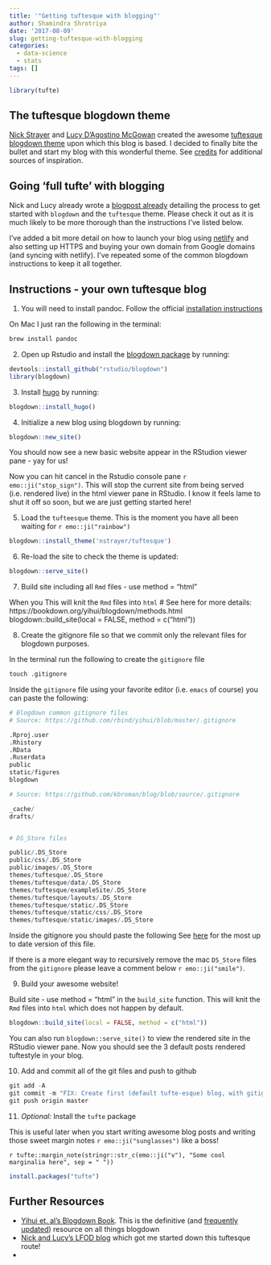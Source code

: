 ```yaml
---
title: '"Getting tuftesque with blogging"'
author: Shamindra Shrotriya
date: '2017-08-09'
slug: getting-tuftesque-with-blogging
categories:
  - data-science
  - stats
tags: []
---
```


```r
library(tufte)
```

## The tuftesque blogdown theme

[Nick Strayer](http://nickstrayer.me) and [Lucy D'Agostino McGowan](http://lucymcgowan.com) created the awesome [tuftesque blogdown theme](https://github.com/LFOD/real-blog/tree/master/themes/tuftesque) upon 
which this blog is based. I decided to finally bite the bullet and start
my blog with this wonderful theme. See [credits]() for additional sources of 
inspiration.

## Going 'full tufte' with blogging

Nick and Lucy already wrote a [blogpost already](http://livefreeordichotomize.com/2017/07/13/introducing-the-tuftesque-blogdown-theme/) detailing the process to get started with `blogdown` and 
the `tuftesque` theme. Please check it out as it is much likely 
to be more thorough than the instructions I've listed below.

I've added a bit more detail on how to launch your blog using [netlify](https://app.netlify.com/) and also setting up HTTPS and buying your
own domain from Google domains (and syncing with netlify). I've repeated
some of the common blogdown instructions to keep it all together.

## Instructions - your own tuftesque blog

1. You will need to install pandoc. Follow the official [installation instructions](http://pandoc.org/installing.html)

On Mac I just ran the following in the terminal:
```r
brew install pandoc
```

2. Open up Rstudio and install the [blogdown package](https://github.com/rstudio/blogdown) by running:

```r
devtools::install_github("rstudio/blogdown")
library(blogdown)
```

3. Install [hugo](https://gohugo.io/) by running:

```r
blogdown::install_hugo()
```

4. Initialize a new blog using blogdown by running:

```r
blogdown::new_site()
```

You should now see a new basic website appear in the RStudion viewer pane - yay
for us!

Now you can hit cancel in the Rstudio console pane `r emo::ji("stop_sign")`. 
This will stop the current site from being served (i.e. rendered live) in the 
html viewer pane in RStudio. I know it feels lame to shut it off so soon, 
but we are just getting started here!

5. Load the `tufteesque` theme. This is the moment you have all been waiting for
`r emo::ji("rainbow")`

```r
blogdown::install_theme('nstrayer/tuftesque')
```

6. Re-load the site to check the theme is updated:

```r
blogdown::serve_site()
```

7. Build site including all `Rmd` files - use method = "html"

When you 
This will knit the `Rmd` files into `html`
# See here for more details: https://bookdown.org/yihui/blogdown/methods.html
blogdown::build_site(local = FALSE, method = c("html"))

8. Create the gitignore file so that we commit only the relevant 
files for blogdown purposes. 

In the terminal run the following to create the `gitignore` file

```r
touch .gitignore
```

Inside the `gitignore` file using your favorite editor (i.e. `emacs` of course)
you can paste the following:

```r
# Blogdown common gitignore files
# Source: https://github.com/rbind/yihui/blob/master/.gitignore

.Rproj.user
.Rhistory
.RData
.Ruserdata
public
static/figures
blogdown

# Source: https://github.com/kbroman/blog/blob/source/.gitignore

_cache/
drafts/


# DS_Store files

public/.DS_Store
public/css/.DS_Store
public/images/.DS_Store
themes/tuftesque/.DS_Store
themes/tuftesque/data/.DS_Store
themes/tuftesque/exampleSite/.DS_Store
themes/tuftesque/layouts/.DS_Store
themes/tuftesque/static/.DS_Store
themes/tuftesque/static/css/.DS_Store
themes/tuftesque/static/images/.DS_Store
```

Inside the gitignore you should paste the following
See [here](https://github.com/shamindras/ss_personal_blog/blob/master/.gitignore) for the most up to date version of this file.

If there is a more elegant way to recursively remove the mac `DS_Store` files 
from the `gitignore` please leave a comment below `r emo::ji("smile")`.

9. Build your awesome website!

Build site - use method = "html" in the `build_site` function. This will 
knit the `Rmd` files into `html` which does not happen by default.

```r
blogdown::build_site(local = FALSE, method = c("html"))
```

You can also run `blogdown::serve_site()` to view the rendered site in the 
RStudio viewer pane. Now you should see the 3 default posts rendered tuftestyle
in your blog.

10. Add and commit all of the git files and push to github

```r
git add -A
git commit -m "FIX: Create first (default tufte-esque) blog, with gitignore"
git push origin master
```


11. _Optional:_ Install the `tufte` package

This is useful later when you start writing awesome blog posts and writing those
sweet margin notes `r emo::ji("sunglasses")` like a boss!

`r tufte::margin_note(stringr::str_c(emo::ji("v"), "Some cool marginalia here", sep = " "))`

```r

install.packages("tufte")
```

## Further Resources

- [Yihui et. al's Blogdown Book](https://bookdown.org/yihui/blogdown/). This is
the definitive (and [frequently updated](TODO: insert link here with latest github commits)) resource on all things blogdown
- [Nick and Lucy's LFOD blog](http://livefreeordichotomize.com/2017/07/13/introducing-the-tuftesque-blogdown-theme/) which got me started down this tuftesque route!
- 

